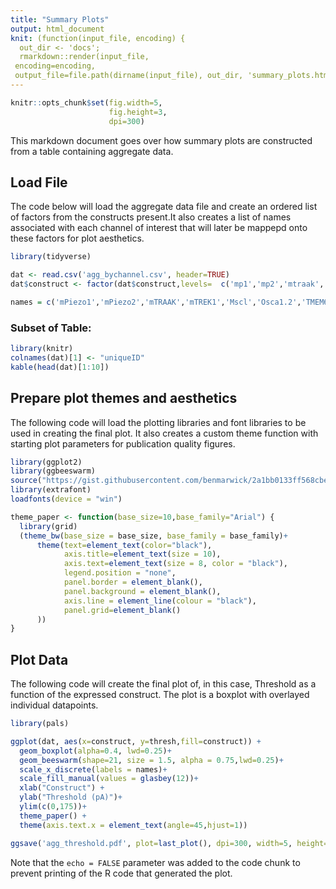 ```yaml
---
title: "Summary Plots"
output: html_document
knit: (function(input_file, encoding) {
  out_dir <- 'docs';
  rmarkdown::render(input_file,
 encoding=encoding,
 output_file=file.path(dirname(input_file), out_dir, 'summary_plots.html'))})
---
```


```r
knitr::opts_chunk$set(fig.width=5, 
                      fig.height=3,
                      dpi=300)
```

This markdown document goes over how summary plots are constructed from a table containing aggregate data.

## Load File

The code below will load the aggregate data file and create an ordered list of factors from the constructs present.It also creates a list of names associated with each channel of interest that will later be mappepd onto these factors for plot aesthetics.

```r

library(tidyverse)

dat <- read.csv('agg_bychannel.csv', header=TRUE)
dat$construct <- factor(dat$construct,levels=  c('mp1','mp2','mtraak','mtrek1','mscl','osca12','tmem63a','tmem63b','trpa1','trpv4','pkd2l1','yfp'))

names = c('mPiezo1','mPiezo2','mTRAAK','mTREK1','Mscl','Osca1.2','TMEM63a','TMEM63b','TRPA1','TRPV4','PKD2L1','YFP')

```
### Subset of Table:

```r
library(knitr)
colnames(dat)[1] <- "uniqueID"
kable(head(dat)[1:10])
```

## Prepare plot themes and aesthetics

The following code will load the plotting libraries and font libraries to be used in creating the final plot. It also creates a custom theme function with starting plot parameters for publication quality figures.


```r

library(ggplot2)
library(ggbeeswarm)
source("https://gist.githubusercontent.com/benmarwick/2a1bb0133ff568cbe28d/raw/fb53bd97121f7f9ce947837ef1a4c65a73bffb3f/geom_flat_violin.R")
library(extrafont)
loadfonts(device = "win")

theme_paper <- function(base_size=10,base_family="Arial") {
  library(grid)
  (theme_bw(base_size = base_size, base_family = base_family)+
      theme(text=element_text(color="black"),
            axis.title=element_text(size = 10),
            axis.text=element_text(size = 8, color = "black"),
            legend.position = "none",
            panel.border = element_blank(),
            panel.background = element_blank(),
            axis.line = element_line(colour = "black"),
            panel.grid=element_blank()
      ))
}

```

## Plot Data

The following code will create the final plot of, in this case, Threshold as a function of the expressed construct. The plot is a boxplot with overlayed individual datapoints.
```r
library(pals)

ggplot(dat, aes(x=construct, y=thresh,fill=construct)) +
  geom_boxplot(alpha=0.4, lwd=0.25)+
  geom_beeswarm(shape=21, size = 1.5, alpha = 0.75,lwd=0.25)+
  scale_x_discrete(labels = names)+
  scale_fill_manual(values = glasbey(12))+
  xlab("Construct") +
  ylab("Threshold (pA)")+
  ylim(c(0,175))+
  theme_paper() +
  theme(axis.text.x = element_text(angle=45,hjust=1))

ggsave('agg_threshold.pdf', plot=last_plot(), dpi=300, width=5, height=3, units= "in", dev=cairo_pdf)


```

Note that the `echo = FALSE` parameter was added to the code chunk to prevent printing of the R code that generated the plot.
